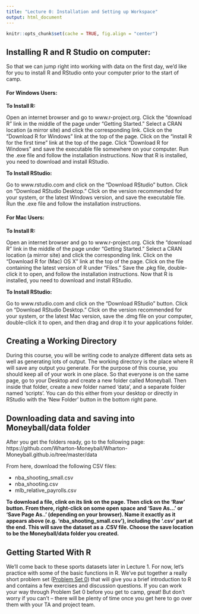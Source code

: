 ```yaml
---
title: "Lecture 0: Installation and Setting up Workspace"
output: html_document
---
```


```r
knitr::opts_chunk$set(cache = TRUE, fig.align = "center")
```



## Installing R and R Studio on computer:

So that we can jump right into working with data on the first day, we'd like for you to install R and RStudio onto your computer prior to the start of camp. 

#### For Windows Users:

**To Install R:**

Open an internet browser and go to www.r-project.org.
Click the "download R" link in the middle of the page under "Getting Started."
Select a CRAN location (a mirror site) and click the corresponding link.
Click on the "Download R for Windows" link at the top of the page.
Click on the "install R for the first time" link at the top of the page.
Click "Download R for Windows" and save the executable file somewhere on your computer. Run the .exe file and follow the installation instructions.
Now that R is installed, you need to download and install RStudio. 

**To Install RStudio:**

Go to www.rstudio.com and click on the "Download RStudio" button.
Click on "Download RStudio Desktop."
Click on the version recommended for your system, or the latest Windows version, and save the executable file.
Run the .exe file and follow the installation instructions.

#### For Mac Users:

**To Install R:**

Open an internet browser and go to www.r-project.org.
Click the "download R" link in the middle of the page under "Getting Started."
Select a CRAN location (a mirror site) and click the corresponding link.
Click on the "Download R for (Mac) OS X" link at the top of the page.
Click on the file containing the latest version of R under "Files."
Save the .pkg file, double-click it to open, and follow the installation instructions.
Now that R is installed, you need to download and install RStudio. 

**To Install RStudio:**

Go to www.rstudio.com and click on the "Download RStudio" button.
Click on "Download RStudio Desktop."
Click on the version recommended for your system, or the latest Mac version, save the .dmg file on your computer, double-click it to open, and then drag and drop it to your applications folder.



## Creating a Working Directory

During this course, you will be writing code to analyze different data sets as well as generating lots of output. 
The working directory is the place where R will save any output you generate.
For the purpose of this course, you should keep all of your work in one place.
So that everyone is on the same page, go to your Desktop and create a new folder called Moneyball.
Then inside that folder, create a new folder named 'data', and a separate folder named 'scripts'. You can do this either from your desktop or directly in RStudio with the 'New Folder' button in the bottom right pane.


## Downloading data and saving into Moneyball/data folder

After you get the folders ready, go to the following page: https://github.com/Wharton-Moneyball/Wharton-Moneyball.github.io/tree/master/data

From here, download the following CSV files: 

+ nba_shooting_small.csv
+ nba_shooting.csv
+ mlb_relative_payrolls.csv

**To download a file, clink on its link on the page. Then click on the 'Raw' button. From there, right-click on some open space and 'Save As...' or 'Save Page As..' (depending on your browser). Name it exactly as it appears above (e.g. 'nba_shooting_small.csv'), including the '.csv' part at the end. This will save the dataset as a .CSV file. Choose the save location to be the Moneyball/data folder you created.**


## Getting Started With R

We'll come back to these sports datasets later in Lecture 1.
For now, let's practice with some of the basic functions in R. 
We've put together a really short problem set ([Problem Set 0](ps0.html)) that will give you a brief introduction to R and contains a few exercises and discussion questions.
If you can work your way through Problem Set 0 before you get to camp, great!
But don't worry if you can't -- there will be plenty of time once you get here to go over them with your TA and project team. 

